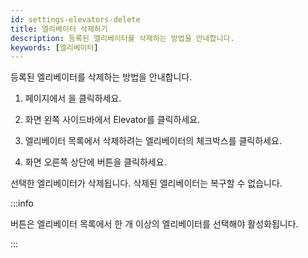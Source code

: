```yaml
---
id: settings-elevators-delete
title: 엘리베이터 삭제하기
description: 등록된 엘리베이터를 삭제하는 방법을 안내합니다.
keywords: [엘리베이터]
---
```


등록된 엘리베이터를 삭제하는 방법을 안내합니다.

1. <Cmd sid='shell.header.launcher' /> 페이지에서 <Cmd sid='shell.header.setting' />을 클릭하세요.

1. 화면 왼쪽 사이드바에서 <Cmd>Elevator</Cmd>를 클릭하세요.

1. 엘리베이터 목록에서 삭제하려는 엘리베이터의 체크박스를 클릭하세요.

1. 화면 오른쪽 상단에 <Cmd sid='button.delete' product='2' /> 버튼을 클릭하세요.

선택한 엘리베이터가 삭제됩니다. 삭제된 엘리베이터는 복구할 수 없습니다.

:::info

<Cmd sid='button.delete' product='2' /> 버튼은 엘리베이터 목록에서 한 개 이상의 엘리베이터를 선택해야 활성화됩니다.

:::
